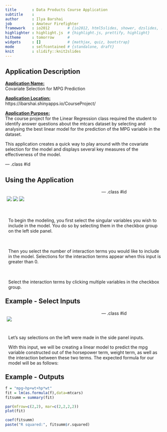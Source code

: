 ```yaml
---
title       : Data Products Course Application
subtitle    : 
author      : Ilya Barshai
job         : Amateur Firefighter
framework   : io2012        # {io2012, html5slides, shower, dzslides, ...}
highlighter : highlight.js  # {highlight.js, prettify, highlight}
hitheme     : tomorrow      # 
widgets     : []            # {mathjax, quiz, bootstrap}
mode        : selfcontained # {standalone, draft}
knit        : slidify::knit2slides
---
```


## Application Description

<b><u>Application Name:</b></u><br> Covariate Selection for MPG Prediction

<b><u>Application Location:</b></u><br> https://ibarshai.shinyapps.io/CourseProject/

<b><u>Application Purpose:</b></u><br>
The course project for the Linear Regression class required the student to identify answer questions about the mtcars dataset by selecting and analysing the best linear model for the prediction of the MPG variable in the dataset.

This application creates a quick way to play around with the covariate selection for the model and displays several key measures of the effectiveness of the model.

--- .class #id 

## Using the Application

<div id="nav">

<img src="https://raw.githubusercontent.com/ibarshai/DataProductsProject/master/covarselect.jpg"></img>
<img src="https://raw.githubusercontent.com/ibarshai/DataProductsProject/master/numinterterms.jpg"></img>
<img src="https://raw.githubusercontent.com/ibarshai/DataProductsProject/master/intertermselect.JPG"></img>

</div>

<div id="section">

<p>To begin the modeling, you first select the singular variables you wish to include in the model. You do so by selecting them in the checkbox group on the left side panel.</p>

<p><br><br>Then you select the number of interaction terms you would like to include in the model. Selections for the interaction terms appear when this input is greater than 0.</p>

<p><br><br>Select the interaction terms by clicking multiple variables in the checkbox group.</p>

</div>

<style>
#nav {
    line-height:30px;
    width:300px;
    float:left;
    padding:5px; 
}
#section {
    width:500px;
    float:left;
    padding:10px; 
}
</style>

--- .class #id

## Example - Select Inputs

<div id="nav">

<img src="https://raw.githubusercontent.com/ibarshai/DataProductsProject/master/exampleinputs.jpg"></img>

</div>

<div id="section">

<p>Let's say selections on the left were made in the side panel inputs.</p>

<p>With this input, we will be creating a linear model to predict the mpg variable constructed out of the horsepower term, weight term, as well as the interaction between these two terms. The expected formula for our model will be as follows:</p>

</div>

<style>
#nav {
    line-height:30px;
    width:300px;
    float:left;
    padding:5px; 
}
#section {
    width:500px;
    float:left;
    padding:10px; 
}
</style>

--- .class #id

## Example - Outputs

```r
f = "mpg~hp+wt+hp*wt"
fit = lm(as.formula(f),data=mtcars)
fitsumm = summary(fit)
```
```r
par(mfrow=c(2,2), mar=c(2,2,2,2))
plot(fit)
```
```r
coef(fitsumm)
paste("R squared:", fitsumm$r.squared)
```